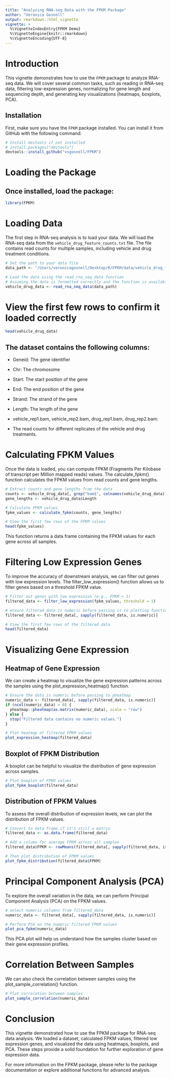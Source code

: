 ```yaml
---
title: "Analyzing RNA-seq Data with the FPKM Package"
author: "Veronica Gosnell"
output: rmarkdown::html_vignette
vignette: >
  %\VignetteIndexEntry{FPKM Demo}
  %\VignetteEngine{knitr::rmarkdown}
  %\VignetteEncoding{UTF-8}
---
```


# Introduction

This vignette demonstrates how to use the `FPKM` package to analyze RNA-seq data. We will cover several common tasks, such as reading in RNA-seq data, filtering low-expression genes, normalizing for gene length and sequencing depth, and generating key visualizations (heatmaps, boxplots, PCA).

## Installation

First, make sure you have the `FPKM` package installed. You can install it from GitHub with the following command:

```r
# Install devtools if not installed
# install.packages("devtools")
devtools::install_github("vsgosnell/FPKM")
```

# Loading the Package
## Once installed, load the package:


```r
library(FPKM)
```

# Loading Data
The first step in RNA-seq analysis is to load your data. We will load the RNA-seq data from the `vehicle_drug_feature_counts.txt` file. The file contains read counts for multiple samples, including vehicle and drug treatment conditions.


```r
# Set the path to your data file
data_path <- "/Users/veronicagosnell/Desktop/R/FPKM/data/vehicle_drug_feature_counts.txt"

# Load the data using the read_rna_seq_data function
# Assuming the data is formatted correctly and the function is available in the FPKM package
vehicle_drug_data <- read_rna_seq_data(data_path)
```

# View the first few rows to confirm it loaded correctly

```r
head(vehicle_drug_data)
```

## The dataset contains the following columns:

- Geneid: The gene identifier

- Chr: The chromosome

- Start: The start position of the gene

- End: The end position of the gene

- Strand: The strand of the gene

- Length: The length of the gene

- vehicle_rep1.bam, vehicle_rep2.bam, drug_rep1.bam, drug_rep2.bam: 
- The read counts for different replicates of the vehicle and drug treatments.

# Calculating FPKM Values

Once the data is loaded, you can compute FPKM (Fragments Per Kilobase of transcript per Million mapped reads) values. The calculate_fpkm() function calculates the FPKM values from read counts and gene lengths.

```r
# Extract counts and gene lengths from the data
counts <- vehicle_drug_data[, grep("bam$", colnames(vehicle_drug_data))]  # Extract count columns
gene_lengths <- vehicle_drug_data$Length

# Calculate FPKM values
fpkm_values <- calculate_fpkm(counts, gene_lengths)

# View the first few rows of the FPKM values
head(fpkm_values)
```
This function returns a data frame containing the FPKM values for each gene across all samples.

# Filtering Low Expression Genes

To improve the accuracy of downstream analysis, we can filter out genes with low expression levels. The filter_low_expression() function allows us to filter genes based on a threshold FPKM value.

```r
# Filter out genes with low expression (e.g., FPKM < 1)
filtered_data <- filter_low_expression(fpkm_values, threshold = 1)

# ensure filtered_data is numeric before passing it to plotting functions
filtered_data <- filtered_data[, sapply(filtered_data, is.numeric)]

# View the first few rows of the filtered data
head(filtered_data)
```

# Visualizing Gene Expression

## Heatmap of Gene Expression

We can create a heatmap to visualize the gene expression patterns across the samples using the plot_expression_heatmap() function.

```r
# Ensure the data is numeric before passing to pheatmap
numeric_data <- filtered_data[, sapply(filtered_data, is.numeric)]
if (ncol(numeric_data) > 0) {
  pheatmap::pheatmap(as.matrix(numeric_data), scale = "row")
} else {
  stop("Filtered data contains no numeric values.")
}

# Plot heatmap of filtered FPKM values
plot_expression_heatmap(filtered_data)
```


## Boxplot of FPKM Distribution

A boxplot can be helpful to visualize the distribution of gene expression across samples.

```r
# Plot boxplot of FPKM values
plot_fpkm_boxplot(filtered_data)
```

## Distribution of FPKM Values

To assess the overall distribution of expression levels, we can plot the distribution of FPKM values.

```r
# Convert to data frame if it's still a matrix
filtered_data <- as.data.frame(filtered_data)

# Add a column for average FPKM across all samples
filtered_data$FPKM <- rowMeans(filtered_data[, sapply(filtered_data, is.numeric)])

# Then plot distribution of FPKM values
plot_fpkm_distribution(filtered_data$FPKM)
```


# Principal Component Analysis (PCA)

To explore the overall variation in the data, we can perform Principal Component Analysis (PCA) on the FPKM values.

```r
# select numeric columns from filtered_data
numeric_data <- filtered_data[, sapply(filtered_data, is.numeric)]

# Perform PCA on the numeric filtered FPKM values
plot_pca_fpkm(numeric_data)
```

This PCA plot will help us understand how the samples cluster based on their gene expression profiles.


# Correlation Between Samples

We can also check the correlation between samples using the plot_sample_correlation() function.

```r
# Plot correlation between samples
plot_sample_correlation(numeric_data)
```

# Conclusion

This vignette demonstrated how to use the FPKM package for RNA-seq data analysis. We loaded a dataset, calculated FPKM values, filtered low expression genes, and visualized the data using heatmaps, boxplots, and PCA. These steps provide a solid foundation for further exploration of gene expression data.

For more information on the FPKM package, please refer to the package documentation or explore additional functions for advanced analysis.

